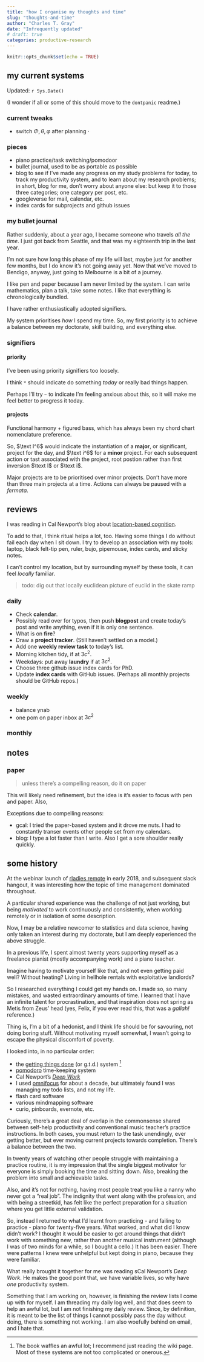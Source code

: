 ```yaml
---
title: "how I organise my thoughts and time"
slug: "thoughts-and-time"
author: "Charles T. Gray"
date: "Infrequently updated"
# draft: true
categories: productive-research
---
```


```r
knitr::opts_chunk$set(echo = TRUE)
```

## my current systems

Updated: `r Sys.Date()`

(I wonder if all or some of this should move to the `dontpanic` readme.)

### current tweaks 

- switch $\Phi, \theta, \varphi$ after planning $\cdot$


### pieces

- piano practice/task switching/pomodoor
- bullet journal, used to be as portable as possible
- blog to see if I've made any progress on my study problems for today, to track my productivity system, and to learn about my research problems; in short, blog for me, don't worry about anyone else: but keep it to those three categories; one category per post, etc.
- googleverse for mail, calendar, etc.
- index cards for subprojects and github issues

### my bullet journal

Rather suddenly, about a year ago, I became someone who travels *all the time*. I just got back from Seattle, and that was my eighteenth trip in the last year. 

I'm not sure how long this phase of my life will last, maybe just for another few months, but I do know it's not going away yet. Now that we've moved to Bendigo, anyway, just going to Melbourne is a bit of a journey. 

I like pen and paper because I am never limited by the system. I can write mathematics, plan a talk, take some notes. I like that everything is chronologically bundled. 

I have rather enthusiastically adopted signifiers. 

My system prioritises *how* I spend my time. So, my first priority is to achieve a balance between my doctorate, skill building, and everything else. 

### signifiers

#### priority

I've been using priority signifiers too loosely. 

I think `*` should indicate do something *today* or really bad things happen. 

Perhaps I'll try  `~` to indicate I'm feeling anxious about this, so it will make me feel better to progress it today.  

#### projects

Functional harmony + figured bass, which has always been my chord chart nomenclature preference.

So, $\text I^6$ would indicate the instantiation of a **major**, or significant, project for the day, and $\text i^6$ for a **minor** project. For each subsequent action or tast associated with the project, root postion rather than first inversion $\text I$ or $\text i$.

Major projects are to be prioritised over minor projects. Don't have more than three main projects at a time. Actions can always be paused with a *fermata*.  

## reviews

I was reading in Cal Newport's blog about [location-based cognition](http://calnewport.com/blog/2018/05/17/ready-player-productive-on-virtual-reality-and-cognitively-demanding-work/).

To add to that, I think ritual helps a lot, too. Having some things I do without fail each day when I sit down. I try to develop an association with my tools: laptop, black felt-tip pen, ruler, bujo, pipemouse, index cards, and sticky notes. 

I can't control my location, but by surrounding myself by these tools, it can feel *locally* familiar. 

> todo: dig out that locally euclidean picture of euclid in the skate ramp 

### daily

- Check **calendar**. 
- Possibly read over for typos, then push **blogpost** and create today's post and write anything, even if it is only one sentence. 
- What is on **fire**?
- Draw a **project tracker**. (Still haven't settled on a model.)
- Add one **weekly review task** to today's list. 
- Morning kitchen tidy, if at $3c^2$.
- Weekdays: put away **laundry** if at $3c^2$. 
- Choose three github issue index cards for PhD.
- Update **index cards** with GitHub issues. (Perhaps all monthly projects should be GitHub repos.)


### weekly

- balance ynab 
- one pom on paper inbox at $3c^2$


### monthly


## notes

### paper

> unless there's a compelling reason, do it on paper 

This will likely need refinement, but the idea is it's easier to focus with pen and paper. Also, 

Exceptions due to compelling reasons:

- gcal: I tried the paper-based system and it drove me nuts. I had to constantly transer events other people set from my calendars. 
- blog: I type a lot faster than I write. Also I get a sore shoulder really quickly. 



## some history

At the webinar launch of [rladies remote](https://www.r-bloggers.com/introducing-r-ladies-remote-chapter/) in early 2018, and subsequent slack hangout, it was interesting how the topic of time management dominated throughout. 

A particular shared experience was the challenge of not just working, but being *motivated* to work continuously and consistently, when working remotely or in isolation of some description. 

Now, I may be a relative newcomer to statistics and data science, having only taken an interest during my doctorate, but I am deeply experienced the above struggle. 

In a previous life, I spent almost twenty years supporting myself as a freelance pianist (mostly accompanying work) and a piano teacher. 

Imagine having to motivate yourself like that, and not even getting paid well? Without heating? Living in hellhole rentals with exploitative landlords?

So I researched everything I could get my hands on. I made so, so many mistakes, and wasted extraordinary amounts of time. I learned that I have an infinite talent for procrastination, and that inspiration does not spring as Metis from Zeus' head (yes, Felix, if you ever read this, that was a *gallah!* reference.)

Thing is, I'm a bit of a hedonist, and I think life should be for savouring, not doing boring stuff. Without motivating myself somewhat, I wasn't going to escape the physical discomfort of poverty. 

I looked into, in no particular order:

- the [getting things done](https://en.wikipedia.org/wiki/Getting_Things_Done) (or g.t.d.) system [^1]
- [pomodoro](https://en.wikipedia.org/wiki/Pomodoro_Technique) time-keeping system
- Cal Newport's [*Deep Work*](http://calnewport.com/books/deep-work/)
- I used [omnifocus](https://www.omnigroup.com/omnifocus) for about a decade, but ultimately found I was managing my todo lists, and not my life. 
- flash card software
- various mindmapping software
- curio, pinboards, evernote, etc.

Curiously, there's a great deal of overlap in the commonsense shared between self-help productivity and conventional music teacher's practice instructions. In both cases, you must return to the task unendingly, ever getting better, but ever moving current projects towards completion. There's a balance between the two.  

In twenty years of watching other people struggle with maintaining a practice routine, it is my impression that the single biggest motivator for everyone is simply booking the time and sitting down. Also, breaking the problem into small and achievable tasks. 

Also, and it's not for nothing, having most people treat you like a nanny who never got a "real job". The indignity that went along with the profession, and with being a streetkid, has felt like the perfect preparation for a situation where you get little external validation. 

So, instead I returned to what I'd learnt from practicing - and failing to practice - piano for twenty-five years. What worked, and what did I know didn't work? I thought it would be easier to get around things that didn't work with something new, rather than another musical instrument (although I was of two minds for a while, so I bought a cello.) It has been easier. There were patterns I knew were unhelpful but kept doing in piano, because they were familiar. 

What really brought it together for me was reading sCal Newport's *Deep Work*. He makes the good point that, we have variable lives, so why have *one* productivity system. 

Something that I am working on, however, is finishing the review lists I come up with for myself. I am threading my daily log well, and that does seem to help an awful lot, but I am not finishing my daily review. Since, by definition, it is meant to be the list of things I cannot possibly pass the day without doing, there is something not working. I am also woefully behind on email, and I hate that. 

[^1]: The book waffles an awful lot; I recommend just reading the wiki page. Most of these systems are not too complicated or onerous. 